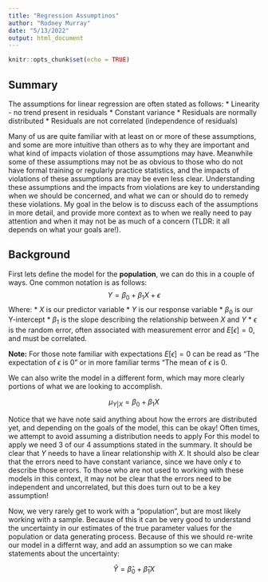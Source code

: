 ```yaml
---
title: "Regression Assumptinos"
author: "Rodney Murray"
date: "5/13/2022"
output: html_document
---
```


```r
knitr::opts_chunk$set(echo = TRUE)
```

## Summary
The assumptions for linear regression are often stated as follows:
* Linearity - no trend present in residuals
* Constant variance
* Residuals are normally distributed
* Residuals are not correlated (independence of residuals)

Many of us are quite familiar with at least on or more of these assumptions, and some are more intuitive than others as to why they are important and what kind of impacts violation of those assumptions may have. Meanwhile some of these assumptions may not be as obvious to those who do not have formal training or regularly practice statistics, and the impacts of violations of these assumptions are may be even less clear. Understanding these assumptions and the impacts from violations are key to understanding when we should be concerned, and what we can or should do to remedy these violations. My goal in the below is to discuss each of the assumptions in more detail, and provide more context as to when we really need to pay attention and when it may not be as much of a concern (TLDR: it all depends on what your goals are!).

## Background
First lets define the model for the **population**, we can do this in a couple of ways. One common notation is as follows:
$$Y = \beta_0 + \beta_1X + \epsilon$$
Where:
  * $X$ is our predictor variable
  * $Y$ is our response variable
  * $\beta_0$ is our Y-intercept
  * $\beta_1$ is the slope describing the relationship between $X$ and $Y$
  * $\epsilon$ is the random error, often associated with measurement error and $E[\epsilon]=0$, and must be correlated.
  
**Note:** For those note familiar with expectations $E[\epsilon]=0$ can be read as "The expectation of $\epsilon$ is 0" or in more familiar terms "The mean of $\epsilon$ is 0.

We can also write the model in a different form, which may more clearly portions of what we are looking to accomplish.

$$\mu_{Y|X} = \beta_0 + \beta_1 X$$

Notice that we have note said anything about how the errors are distributed yet, and depending on the goals of the model, this can be okay! Often times, we attempt to avoid assuming a distribution needs to apply  For this model to apply we need 3 of our 4 assumptions stated in the summary. It should be clear that $Y$ needs to have a linear relationship with $X$. It should also be clear that the errors need to have constant variance, since we have only $\epsilon$ to describe those errors. To those who are not used to working with these models in this context, it may not be clear that the errors need to be independent and uncorrelated, but this does turn out to be a key assumption!

Now, we very rarely get to work with a "population", but are most likely working with a sample. Because of this it can be very good to understand the uncertainty in our estimates of the true parameter values for the population or data generating process. Because of this we should re-write our model in a differnt way, and add an assumption so we can make statements about the uncertainty:

$$\hat Y = \hat \beta_0 + \hat \beta_1 X$$